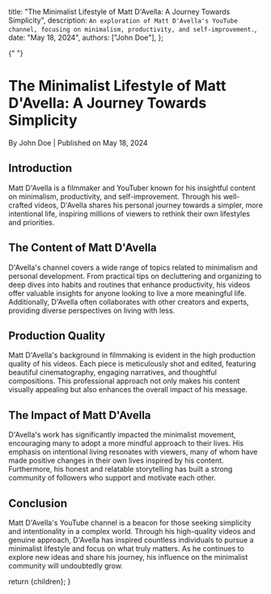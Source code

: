 
  title:
    "The Minimalist Lifestyle of Matt D'Avella: A Journey Towards Simplicity",
  description: `An exploration of Matt D'Avella's YouTube channel, focusing on minimalism, productivity, and self-improvement.`,
  date: "May 18, 2024",
  authors: ["John Doe"],
};

{" "}

<h1>The Minimalist Lifestyle of Matt D'Avella: A Journey Towards Simplicity</h1>
<div className="text-sm text-gray-500 dark:text-gray-400">
  By John Doe | Published on May 18, 2024
</div>
<section id="introduction">
  <h2>Introduction</h2>
  <span>
    Matt D'Avella is a filmmaker and YouTuber known for his insightful content
    on minimalism, productivity, and self-improvement. Through his well-crafted
    videos, D'Avella shares his personal journey towards a simpler, more
    intentional life, inspiring millions of viewers to rethink their own
    lifestyles and priorities.
  </span>
</section>
<section id="the-content-of-matt-d-avella">
  <h2>The Content of Matt D'Avella</h2>
  <span>
    D'Avella's channel covers a wide range of topics related to minimalism and
    personal development. From practical tips on decluttering and organizing to
    deep dives into habits and routines that enhance productivity, his videos
    offer valuable insights for anyone looking to live a more meaningful life.
    Additionally, D'Avella often collaborates with other creators and experts,
    providing diverse perspectives on living with less.
  </span>
</section>
<section id="production-quality">
  <h2>Production Quality</h2>
  <span>
    Matt D'Avella's background in filmmaking is evident in the high production
    quality of his videos. Each piece is meticulously shot and edited, featuring
    beautiful cinematography, engaging narratives, and thoughtful compositions.
    This professional approach not only makes his content visually appealing but
    also enhances the overall impact of his message.
  </span>
</section>
<section id="the-impact-of-matt-d-avella">
  <h2>The Impact of Matt D'Avella</h2>
  <span>
    D'Avella's work has significantly impacted the minimalist movement,
    encouraging many to adopt a more mindful approach to their lives. His
    emphasis on intentional living resonates with viewers, many of whom have
    made positive changes in their own lives inspired by his content.
    Furthermore, his honest and relatable storytelling has built a strong
    community of followers who support and motivate each other.
  </span>
</section>
<section id="conclusion">
  <h2>Conclusion</h2>
  <span>
    Matt D'Avella's YouTube channel is a beacon for those seeking simplicity and
    intentionality in a complex world. Through his high-quality videos and
    genuine approach, D'Avella has inspired countless individuals to pursue a
    minimalist lifestyle and focus on what truly matters. As he continues to
    explore new ideas and share his journey, his influence on the minimalist
    community will undoubtedly grow.
  </span>
</section>

  return <MdxLayout>{children}</MdxLayout>;
}
